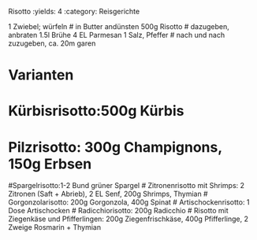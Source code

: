 Risotto
:yields: 4
:category: Reisgerichte

1 Zwiebel; würfeln
# in Butter andünsten
500g Risotto
# dazugeben, anbraten
1.5l Brühe
4 EL Parmesan
1 Salz, Pfeffer
# nach und nach zuzugeben, ca. 20m garen

# Varianten
# Kürbisrisotto:500g Kürbis
# Pilzrisotto: 300g Champignons, 150g Erbsen
#Spargelrisotto:1-2 Bund grüner Spargel
# Zitronenrisotto mit Shrimps: 2 Zitronen (Saft + Abrieb), 2 EL Senf, 200g Shrimps, Thymian
# Gorgonzolarisotto: 200g Gorgonzola, 400g Spinat
# Artischockenrisotto: 1 Dose Artischocken
# Radicchiorisotto: 200g Radicchio
# Risotto mit Ziegenkäse und Pfifferlingen: 200g Ziegenfrischkäse, 400g Pfifferlinge, 2 Zweige Rosmarin + Thymian

